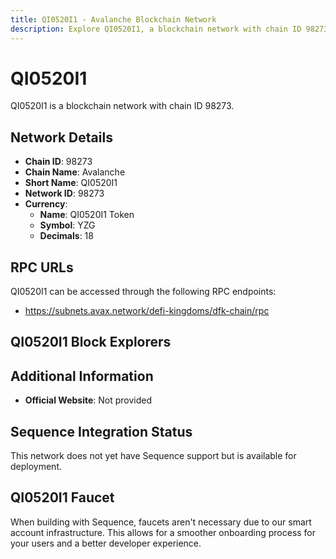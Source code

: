 ```yaml
--- 
title: QI0520I1 - Avalanche Blockchain Network
description: Explore QI0520I1, a blockchain network with chain ID 98273. Learn about its native currency, QI0520I1 Token, and how to interact with the network.
---
```


# QI0520I1

QI0520I1 is a blockchain network with chain ID 98273.

## Network Details

- **Chain ID**: 98273
- **Chain Name**: Avalanche
- **Short Name**: QI0520I1
- **Network ID**: 98273
- **Currency**: 
  - **Name**: QI0520I1 Token
  - **Symbol**: YZG
  - **Decimals**: 18

## RPC URLs

QI0520I1 can be accessed through the following RPC endpoints:

- https://subnets.avax.network/defi-kingdoms/dfk-chain/rpc

## QI0520I1 Block Explorers



## Additional Information

- **Official Website**: Not provided

## Sequence Integration Status

This network does not yet have Sequence support but is available for deployment.

## QI0520I1 Faucet

When building with Sequence, faucets aren't necessary due to our smart account infrastructure. This allows for a smoother onboarding process for your users and a better developer experience.
